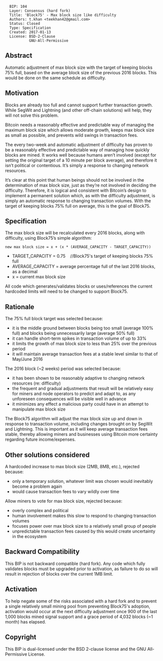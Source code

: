 <pre>
  BIP: 104
  Layer: Consensus (hard fork)
  Title: 'Block75' - Max block size like difficulty
  Authors: t.khan <teekhan42@gmail.com>
  Status: Closed
  Type: Specification
  Created: 2017-01-13
  License: BSD-2-Clause
           GNU-All-Permissive
</pre>

==Abstract==

Automatic adjustment of max block size with the target of keeping blocks 75% full, based on the average block size of the previous 2016 blocks. This would be done on the same schedule as difficulty.

==Motivation==

Blocks are already too full and cannot support further transaction growth. While SegWit and Lightning (and other off-chain solutions) will help, they will not solve this problem.

Bitcoin needs a reasonably effective and predictable way of managing the maximum block size which allows moderate growth, keeps max block size as small as possible, and prevents wild swings in transaction fees.

The every two-week and automatic adjustment of difficulty has proven to be a reasonably effective and predictable way of managing how quickly blocks are mined. It works well because humans aren’t involved  (except for setting the original target of a 10 minute per block average), and therefore it isn’t political or contentious. It’s simply a response to changing network resources.

It’s clear at this point that human beings should not be involved in the determination of max block size, just as they’re not involved in deciding the difficulty. Therefore, it is logical and consistent with Bitcoin’s design to implement a permanent solution which, as with the difficulty adjustment, is simply an automatic response to changing transaction volumes. With the target of keeping blocks 75% full on average, this is the goal of Block75.


==Specification==

The max block size will be recalculated every 2016 blocks, along with difficulty, using Block75’s simple algorithm:

<code>
new max block size = x + (x * (AVERAGE_CAPACITY - TARGET_CAPACITY))
</code>

* TARGET_CAPACITY = 0.75    //Block75's target of keeping blocks 75% full
* AVERAGE_CAPACITY = average percentage full of the last 2016 blocks, as a decimal
* x = current max block size


All code which generates/validates blocks or uses/references the current hardcoded limits will need to be changed to support Block75.

==Rationale==

The 75% full block target was selected because:
* it is the middle ground between blocks being too small (average 100% full) and blocks being unnecessarily large (average 50% full)
* it can handle short-term spikes in transaction volume of up to 33%
* it limits the growth of max block size to less than 25% over the previous period
* it will maintain average transaction fees at a stable level similar to that of May/June 2016

The 2016 block (~2 weeks) period was selected because:
* it has been shown to be reasonably adaptive to changing network resources (re: difficulty)
* the frequent and gradual adjustments that result will be relatively easy for miners and node operators to predict and adapt to, as any unforeseen consequences will be visible well in advance
* it minimizes any effect a malicious party could have in an attempt to manipulate max block size

The Block75 algorithm will adjust the max block size up and down in response to transaction volume, including changes brought on by SegWit and Lightning. This is important as it will keep average transaction fees stable, thereby allowing miners and businesses using Bitcoin more certainty regarding future income/expenses.

==Other solutions considered==
A hardcoded increase to max block size (2MB, 8MB, etc.), rejected because:
* only a temporary solution, whatever limit was chosen would inevitably become a problem again
* would cause transaction fees to vary wildly over time

Allow miners to vote for max block size, rejected because:
* overly complex and political
* human involvement makes this slow to respond to changing transaction volumes
* focuses power over max block size to a relatively small group of people
* unpredictable transaction fees caused by this would create uncertainty in the ecosystem

==Backward Compatibility==
This BIP is not backward compatible (hard fork). Any code which fully validates blocks must be upgraded prior to activation, as failure to do so will result in rejection of blocks over the current 1MB limit.

==Activation==
To help negate some of the risks associated with a hard fork and to prevent a single relatively small mining pool from preventing Block75's adoption, activation would occur at the next difficulty adjustment once 900 of the last 1,000 blocks mined signal support and a grace period of 4,032 blocks (~1 month) has elapsed.

==Copyright==
This BIP is dual-licensed under the BSD 2-clause license and the GNU All-Permissive License.
